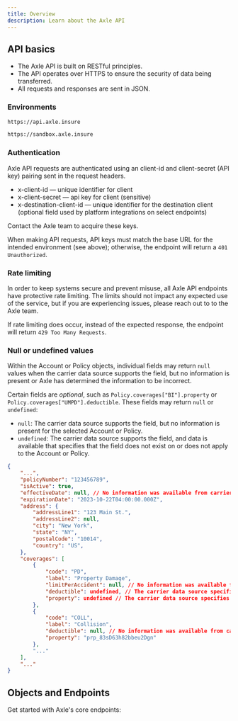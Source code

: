 ```yaml
---
title: Overview
description: Learn about the Axle API
---
```


## API basics

- The Axle API is built on RESTful principles.
- The API operates over HTTPS to ensure the security of data being transferred.
- All requests and responses are sent in JSON.

### Environments

<CodeGroup>

```bash Production
https://api.axle.insure
```

```bash Sandbox
https://sandbox.axle.insure
```

</CodeGroup>

### Authentication

Axle API requests are authenticated using an client-id and client-secret (API key) pairing sent in the request headers.

- x-client-id — unique identifier for client
- x-client-secret — api key for client (sensitive)
- x-destination-client-id — unique identifier for the destination client (optional field used by platform integrations on select endpoints)

<Check>Contact the Axle team to acquire these keys.</Check>

When making API requests, API keys must match the base URL for the intended environment (see above); otherwise, the endpoint will return a `401 Unauthorized`.

### Rate limiting

In order to keep systems secure and prevent misuse, all Axle API endpoints have protective rate limiting. The limits should not impact any expected use of the service, but if you are experiencing issues, please reach out to to the Axle team.

If rate limiting does occur, instead of the expected response, the endpoint will return `429 Too Many Requests`.

### Null or undefined values

Within the Account or Policy objects, individual fields may return `null` values when the carrier data source supports the field, but no information is present or Axle has determined the information to be incorrect.

Certain fields are _optional_, such as `Policy.coverages["BI"].property` or `Policy.coverages["UMPD"].deductible`. These fields may return `null` or `undefined`:

- `null`: The carrier data source supports the field, but no information is present for the selected Account or Policy.
- `undefined`: The carrier data source supports the field, and data is available that specifies that the field
  does not exist on or does not apply to the Account or Policy.

```json Example Policy
{
	"...",
	"policyNumber": "123456789",
	"isActive": true,
	"effectiveDate": null, // No information was available from carrier data source
	"expirationDate": "2023-10-22T04:00:00.000Z",
	"address": {
		"addressLine1": "123 Main St.",
		"addressLine2": null,
		"city": "New York",
		"state": "NY",
		"postalCode": "10014",
		"country": "US",
	},
	"coverages": [
		{
			"code": "PD",
			"label": "Property Damage",
			"limitPerAccident": null, // No information was available from carrier data source
			"deductible": undefined, // The carrier data source specifies that there is no deductible present for this coverage
			"property": undefined // The carrier data source specifies that there is coverage does not apply to a single property on the policy
    	},
		{
			"code": "COLL",
			"label": "Collision",
			"deductible": null, // No information was available from carrier data source
			"property": "prp_83sD63h82bbeu2Dgn"
    	},
		"..."
	],
	"..."
}
```

## Objects and Endpoints

Get started with Axle's core endpoints:

<CardGroup cols={2}>
  <Snippet file="core-endpoints.mdx" />
</CardGroup>
